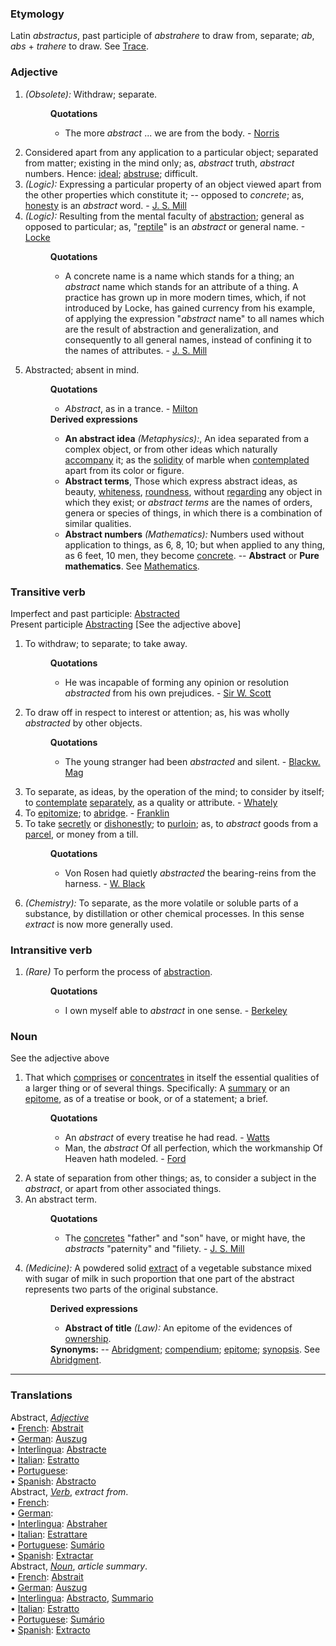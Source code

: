 ===Etymology===
Latin ''abstractus'', past participle of ''abstrahere'' to draw from, separate; ''ab'', ''abs'' + ''trahere'' to draw. See [[Trace]].
===Adjective===
#''(Obsolete):'' Withdraw; separate. 
#:'''Quotations'''
#:*The more ''abstract'' ... we are from the body. - [[Norris]]
#Considered apart from any application to a particular object; separated from matter; existing in the mind only; as, ''abstract'' truth, ''abstract'' numbers. Hence: [[ideal]]; [[abstruse]]; difficult.
#''(Logic):'' Expressing a particular property of an object viewed apart from the other properties which constitute it; -- opposed to ''concrete''; as, [[honesty]] is an ''abstract'' word. - [[J. S. Mill]] 
#''(Logic):'' Resulting from the mental faculty of [[abstraction]]; general as opposed to particular; as, "[[reptile]]" is an ''abstract'' or general name. -[[Locke]]
#:'''Quotations'''
#:*A concrete name is a name which stands for a thing; an ''abstract'' name which stands for an attribute of a thing. A practice has grown up in more modern times, which, if not introduced by Locke, has gained currency from his example, of applying the expression "''abstract'' name" to all names which are the result of abstraction and generalization, and consequently to all general names, instead of confining it to the names of attributes. - [[J. S. Mill]]
#Abstracted; absent in mind.
#:'''Quotations'''
#:*''Abstract'', as in a trance. - [[Milton]]
#:'''Derived expressions'''
#:*'''An abstract idea''' ''(Metaphysics):'', An idea separated from a complex object, or from other ideas which naturally [[accompany]] it; as the [[solidity]] of marble when [[contemplated]] apart from its color or figure.
#:*'''Abstract terms''', Those which express abstract ideas, as beauty, [[whiteness]], [[roundness]], without [[regarding]] any object in which they exist; or ''abstract terms'' are the names of orders, genera or species of things, in which there is a combination of similar qualities.
#:*'''Abstract numbers''' ''(Mathematics):'' Numbers used without application to things, as 6, 8, 10; but when applied to any thing, as 6 feet, 10 men, they become [[concrete]]. -- '''Abstract''' or '''Pure mathematics'''. See [[Mathematics]].
===Transitive verb===
Imperfect and past participle: [[Abstracted]]<br>
Present participle [[Abstracting]] [See the adjective above]
#To withdraw; to separate; to take away.
#:'''Quotations'''
#:*He was incapable of forming any opinion or resolution ''abstracted'' from his own prejudices. - [[Sir W. Scott]]
#To draw off in respect to interest or attention; as, his was wholly ''abstracted'' by other objects.
#:'''Quotations'''
#:*The young stranger had been ''abstracted'' and silent. - [[Blackw. Mag]]
#To separate, as ideas, by the operation of the mind; to consider by itself; to [[contemplate]] [[separately]], as a quality or attribute. - [[Whately]]
#To [[epitomize]]; to [[abridge]]. - [[Franklin]]
#To take [[secretly]] or [[dishonestly]]; to [[purloin]]; as, to ''abstract'' goods from a [[parcel]], or money from a till.
#:'''Quotations'''
#:*Von Rosen had quietly ''abstracted'' the bearing-reins from the harness. - [[W. Black]]
#''(Chemistry):'' To separate, as the more volatile or soluble parts of a substance, by distillation or other chemical processes. In this sense ''extract'' is now more generally used.
===Intransitive verb===
#''(Rare)'' To perform the process of [[abstraction]].
#:'''Quotations'''
#:*I own myself able to ''abstract'' in one sense. - [[Berkeley]]
===Noun===
See the adjective above
#That which [[comprises]] or [[concentrates]] in itself the essential qualities of a larger thing or of several things. Specifically: A [[summary]] or an [[epitome]], as of a treatise or book, or of a statement; a brief.
#:'''Quotations'''
#:*An ''abstract'' of every treatise he had read. - [[Watts]]
#:*Man, the ''abstract'' Of all perfection, which the workmanship Of Heaven hath modeled. - [[Ford]]
#A state of separation from other things; as, to consider a subject in the ''abstract'', or apart from other associated things.
#An abstract term.
#:'''Quotations'''
#:*The [[concretes]] "father" and "son" have, or might have, the ''abstracts'' "paternity" and "filiety. - [[J. S. Mill]]
#''(Medicine):'' A powdered solid [[extract]] of a vegetable substance mixed with sugar of milk in such proportion that one part of the abstract represents two parts of the original substance.
#:'''Derived expressions'''
#:*'''Abstract of title''' ''(Law):'' An epitome of the evidences of [[ownership]].
#:'''Synonyms:''' -- [[Abridgment]]; [[compendium]]; [[epitome]]; [[synopsis]]. See [[Abridgment]].

<HR> <P> <H3>Translations</H3>

Abstract, <i>[[Adjective]]</i>
<BR>• [[French]]: [[Abstrait]]<BR>• [[German]]: [[Auszug]]<BR>• [[Interlingua]]: [[Abstracte]]<BR>• [[Italian]]: [[Estratto]]<BR>• [[Portuguese]]: [[]]<BR>• [[Spanish]]: [[Abstracto]]<BR> 

Abstract, <i>[[Verb]]</i>, ''extract from''. 
<BR>• [[French]]: [[]]<BR>• [[German]]: [[]]<BR>• [[Interlingua]]: [[Abstraher]]<BR>• [[Italian]]: [[Estrattare]]<BR>• [[Portuguese]]: [[Sumário]]<BR>• [[Spanish]]: [[Extractar]]<BR> 

Abstract, <i>[[Noun]]</i>, ''article summary''.
<BR>• [[French]]: [[Abstrait]]<BR>• [[German]]: [[Auszug]]<BR>• [[Interlingua]]: [[Abstracto]], [[Summario]]<BR>• [[Italian]]: [[Estratto]]<BR>• [[Portuguese]]: [[Sumário]]<BR>• [[Spanish]]: [[Extracto]]<BR>